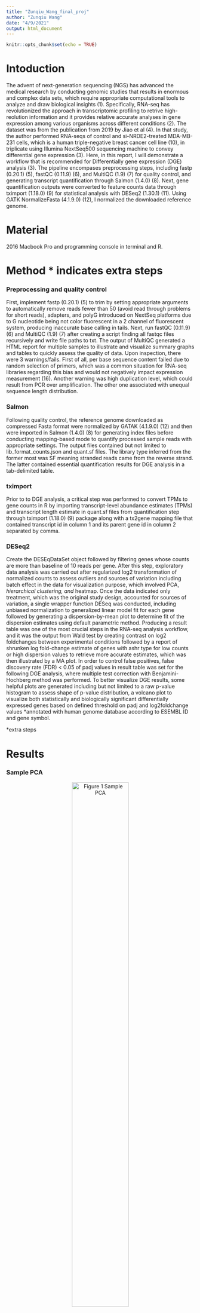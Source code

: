 ```yaml
---
title: "Zunqiu_Wang_final_proj"
author: "Zunqiu Wang"
date: "4/9/2021"
output: html_document
---
```


```r
knitr::opts_chunk$set(echo = TRUE)
```

# Intoduction

The advent of next-generation sequencing (NGS) has advanced the medical research by conducting genomic studies that results in enormous and complex data sets, which require appropriate computational tools to analyze and draw biological insights (1). Specifically, RNA-seq has revolutionized the approach in transcriptomic profiling to retrive high-reolution information and it provides relative accurate analyses in gene expression among various organisms across different conditions (2). The dataset was from the publication from 2019 by Jiao et al (4). In that study, the author performed RNA-seqs of control and si-NRDE2-treated MDA-MB-231 cells, which is a human  triple-negative breast cancer cell line (10), in triplicate using Illumina NextSeq500 sequencing machine to convey differential gene expression (3). Here, in this report, I will demonstrate a workflow that is recommended for Differentially gene expression (DGE) analysis (3). The pipeline encompases preprocessing steps, including fastp (0.20.1) (5), fastQC (0.11.9) (6), and MultiQC (1.9) (7) for quality control, and generating transcript quantification through Salmon (1.4.0) (8). Next, gene quantification outputs were converted to feature counts data through tximport (1.18.0) (9) for statistical analysis with DESeq2 (1.30.1) (11). Using GATK NormalizeFasta (4.1.9.0) (12), I normalized the downloaded reference genome. 

# Material

2016 Macbook Pro and programming console in terminal and R.

# Method * indicates extra steps

### Preprocessing and quality control

First, implement fastp (0.20.1) (5) to trim by setting appropriate arguments to automatically remove reads fewer than 50 (avoid read through problems for short reads), adapters, and polyG introduced on NextSeq platforms due to G nucleotide being not color fluorescent in a 2 channel of fluorescent system, producing inaccurate base calling in tails.
Next, run fastQC (0.11.9) (6) and MultiQC (1.9) (7) after creating a script finding all fastqc files recursively and write file paths to txt. The output of MultiQC generated a HTML report for multiple samples to illustrate and visualize summary graphs and tables to quickly assess the quality of data. Upon inspection, there were 3 warnings/fails. First of all, per base sequence content failed due to random selection of primers, which was a common situation for RNA-seq libraries regarding this bias and would not negatively impact expression measurement (16). Another warning was high duplication level, which could result from PCR over amplification. The other one associated with unequal sequence length distribution.

### Salmon

Following quality control, the reference genome downloaded as compressed Fasta format were  normalized by GATAK (4.1.9.0) (12) and then were imported in Salmon (1.4.0) (8) for generating index files before conducting mapping-based mode to quantify processed sample reads with appropriate settings. The output files contained but not limited to lib_format_counts.json and quant.sf files. The library type inferred from the former most was SF meaning stranded reads came from the reverse strand. The latter contained essential quantification results for DGE analysis in a tab-delimited table.

### tximport

Prior to to DGE analysis, a critical step was performed to convert TPMs to gene counts in R by importing transcript-level abundance estimates (TPMs) and transcript length estimate in quant.sf files from quantification step through tximport (1.18.0) (9) package along with a tx2gene mapping file that contained transcript id in column 1 and its parent gene id in column 2 separated by comma.

### DESeq2

Create the DESEqDataSet object followed by filtering genes whose counts are more than baseline of 10 reads per gene. After this step, exploratory data analysis was carried out after regularized log2 transformation of normalized counts to assess outliers and sources of variation including batch effect in the data for visualization purpose, which involved PCA, *hierarchical clustering, and *heatmap. Once the data indicated only treatment, which was the original study design, accounted for sources of variation, a single wrapper function DESeq was conducted, including unbiased normalization to generalized linear model fit for each gene followed by generating a dispersion-by-mean plot to determine fit of the dispersion estimates using default parametric method. Producing a result table was one of the most crucial steps in the RNA-seq analysis workflow, and it was the output from Wald test by creating contrast on log2 foldchanges between experimental conditions followed by a report of shrunken log fold-change estimate of genes with ashr type for low counts or high dispersion values to retrieve more accurate estimates, which was then illustrated by a MA plot. In order to control false positives, false discovery rate (FDR) < 0.05 of padj values in result table was set for the following DGE analysis, where multiple test correction with Benjamini-Hochberg method was performed. To better visualize DGE results, some helpful plots are generated including but not limited to a raw p-value histogram to assess shape of p-value distribution, a volcano plot to visualize both statistically and biologically significant differentially expressed genes based on defined threshold on padj and log2foldchange values *annotated with human genome database according to ESEMBL ID and gene symbol. 

*extra steps

# Results

### Sample PCA


<center>

![Figure 1 Sample PCA](/Users/zunqiuwang/Dropbox/NYU_Bioinfo/NGS/final.proj/DESeq2_parts/final_proj_PCA.png){width=60%}

</center>

Essentially, PCA could be used to check similarity between sample replicates and to make sure majority source of variation is the experimental condition. In additon, it helps to identify outliers and batch effects.
In the above PCA plot, it can be interpreted that at sample level QC conditions are driving the variation on PC1 and PC2 while same condition should be expected to cluster together with an exception of one treated sample is far in the right corner. It appears to be existing batch effects.

### Hierarchical cluster plot and heatmap

<center>

![Figure 2 sample Hierarchical Cluster](/Users/zunqiuwang/Dropbox/NYU_Bioinfo/NGS/final.proj/DESeq2_parts/final_proj_hcluster.png){width=60%}

</center>

<center>

![Figure 3 top 20 gene sample Heatmap](/Users/zunqiuwang/Dropbox/NYU_Bioinfo/NGS/final.proj/DESeq2_parts/heatmap.png){width=60%} 

</center>

<center>

![Figure 4 Sample Heatmap](/Users/zunqiuwang/Dropbox/NYU_Bioinfo/NGS/final.proj/DESeq2_parts/heatmap_pair.png){width=60%} 

</center>
The figure 2 displays the sample grouping and figure 3 further examines gene expression of top 20 genes across 6 samples for the consistency within same condition. Consistent with previous interpretation, figure 4 displays correlation of gene expression for all pairwise combinations of samples.

### Dispersion-mean plot

<center>

![Figure 5 Dispersion-mean plot](/Users/zunqiuwang/Dropbox/NYU_Bioinfo/NGS/final.proj/DESeq2_parts/disp_para.png){width=60%} 

</center>

In the above figure, it demonstrates the results after five serial steps to accurately determine DE genes. Following estimate size factors, gene-wise dispersion estimate (black dots)  is produced, where DESeq2 incorporates measurement of dispersion to account for the fact that variance changes with mean expression level. In the next step, a fit curve (red line) is displayed based on the idea that there should be a line of expected dispersion values from distribution of genes. As a result, a shrinkage method on black dots is applied towards fitted line to output blue dots, which suggests that it is a good fit for DESeq2 model. 

### MA plot

<center>

![Figure 6 MA plot](/Users/zunqiuwang/Dropbox/NYU_Bioinfo/NGS/final.proj/DESeq2_parts/MA_shrunken.png){width=60%} 

</center>

Figure 6 is useful to explore the mean of normalized counts against log fold change with shrinkage applied to produce much smaller estimate in this case, which filters noisy background from lowly expressed genes with high fold change.

### Raw p-value histogram

<center>

![Figure 7 Raw p-value Histogram](/Users/zunqiuwang/Dropbox/NYU_Bioinfo/NGS/final.proj/DESeq2_parts/p_value_histogram_after_shrunk.png){width=60%} 

</center>

As shown above, the shape is skewed towards left, which indicates an enrichment of low p-value and thus is expected if there are large number of classes of differentially expressed genes between treatment and control.


### total number of reads and the mapping rate for each sample

```r
library(gt)
library(dplyr)

tb1 <- read.table("/Users/zunqiuwang/Dropbox/NYU_Bioinfo/NGS/final.proj/DESeq2_parts/reads_map_rate.table.csv", header = T)
tb1 %>% gt() %>% tab_header(title="Table 1 total number of reads and the mapping rate")
```

Overall, the mapping rate is high suggesting that kmer length is appropriate.

### total number for statistically significant genes at FDR<0.05 and biologically relevant differentially expressed genes with a change in gene expression of two-fold or greater

```r
library(gt)
library(dplyr)

tb2 <- read.table("/Users/zunqiuwang/Dropbox/NYU_Bioinfo/NGS/final.proj/DESeq2_parts/num.sig.df.csv", header = T)
tb2 %>% gt() %>% tab_header(title="Table 2 total number for statistically significant genes at FDR<0.05 and biologically relevant differentially expressed genes with a change in gene expression of two-fold or greater")
```                              
                              
### 10 most highly significant differentially expressed genes                               
                              
```r
library(gt)
library(dplyr)

tb3 <- read.table("/Users/zunqiuwang/Dropbox/NYU_Bioinfo/NGS/final.proj/DESeq2_parts/no.na.res.shrunkOrdered.top.10.df.csv", header = T)
tb3 %>% gt() %>% tab_header(title="Table 3 10 most highly significant differentially expressed genes")
```

### Most highly significant differentially expressed genes

<center>

![Figure 8 Bar plot of most highly significant differentially expressed genes](/Users/zunqiuwang/Dropbox/NYU_Bioinfo/NGS/final.proj/DESeq2_parts/Significant_differentially_expressed_genes.png){width=60%} 

</center>

The above figure summarized the distribution of genes in response to treatments after filtering non significant genes defined as FDR>0.05 and change of gene expression less than two-fold. From contrast argument in result function, we set control in the numerator and treatment in the denominator of log2FoldChange. The negative lfc meant upregulated expression of a particular gene after treatment while positive lfc suggested downregulation.

### Volcano plot of all genes and DE genes alone

<center>

![Figure 8 Volcano plot of all genes](/Users/zunqiuwang/Dropbox/NYU_Bioinfo/NGS/final.proj/DESeq2_parts/volcano_plot.png){width=60%} 

</center>

Note the above volcano plot, it illustrates distribution of all genes with its color labeled DE state. 

<center>

![Figure 8 Volcano plot of DE genes](/Users/zunqiuwang/Dropbox/NYU_Bioinfo/NGS/final.proj/DESeq2_parts/volcano_plot_only_DE.png){width=60%} 

</center>

Only showing 77 DE genes missing 4 genes (ENSG00000286001, ENSG00000269001, ENSG00000111780, ENSG00000258466), and it is probably due to missing associated gene symbol/Ensembl id in the database I use.

# Discution

The results presented above the gene NRDE2 in response to RNAi silencing revealed a promising effect on DGE that is worthwhile to be further investigated in the hope of discovering other gene regulation networks and their associated functions during the course of cancer development impacted by the knock down NRDE2. Provided with adoption of expression data, we could develop precise therapeutic drug target for various stages of cancer in conjunction with clinical trials (13). One advantage of is that Salmon (7) conducts selective alignment and quantification simultaneously dramatically out performs raw count-based tools by correcting bias in quantifying transcript abundance that isoform lengths could differ at the same level of gene expression (14) and demonstrate a robust estimate with a wicked speed.
In Bioconductor, DESeq2 (9) provides a robust pipeline for DGE analysis by controlling FDR to calculate adjusted p value to solve multiple tests problem. It, on the other hand, suffers one drawback where the counts are not normalized with regards to transcript lengths based on the assumption that transcript usage is retained constant. 
Overall, the execution of Salmon + tximport + DESeq2 was following the standard pipeline I learnt in the class, which accounted for differential transcript usage (DTU) (15) by drawing inferences from TPM and converting to gene-level counts through tximport (8). In a nutshell, it is not the only method to perform such tasks as which tools to use are largely pertaining to specific biological questions and are influenced by various sources of variability and statistical challenges (13).

# Citation

1. Pertea, M., Kim, D., Pertea, G. M., Leek, J. T., & Salzberg, S. L. (2016). Transcript-level expression analysis of RNA-seq experiments with HISAT, StringTie and Ballgown. Nature Protocols, 11(9), 1650–1667. https://doi.org/10.1038/nprot.2016.095 
2. Wang, Z., Gerstein, M., & Snyder, M. (2009). RNA-Seq: a revolutionary tool for transcriptomics. Nature reviews. Genetics, 10(1), 57–63. https://doi.org/10.1038/nrg2484
3.  Rodriguez-Esteban, R., & Jiang, X. (2017). Differential gene expression in disease: a comparison between high-throughput studies and the literature. BMC medical genomics, 10(1), 59. https://doi.org/10.1186/s12920-017-0293-y
4. Jiao, A. L., Perales, R., Umbreit, N. T., Haswell, J. R., Piper, M. E., Adams, B. D., Pellman, D., Kennedy, S., & Slack, F. J. (2019). Human nuclear RNAi-defective 2 (NRDE2) is an essential RNA splicing factor. RNA, 25(3), 352–363. https://doi.org/10.1261/rna.069773.118 
5. Chen, S., Zhou, Y., Chen, Y., & Gu, J. (2018). fastp: An ultra-fast all-in-one FASTQ preprocessor. Bioinformatics, 34(17), i884–i890. https://doi.org/10.1093/bioinformatics/bty560 
6. Andrews, S. (2010). FastQC:  A Quality Control Tool for High Throughput Sequence Data [Online]. Available online at: http://www.bioinformatics.babraham.ac.uk/projects/fastqc/
7. Ewels, P. (n.d.). MultiQC: summarize analysis results for multiple tools and samples in a single report. 2.
8. Patro, R., Duggal, G., Love, M. I., Irizarry, R. A., & Kingsford, C. (2017). Salmon provides fast and bias-aware quantification of transcript expression. Nature Methods, 14(4), 417–419. https://doi.org/10.1038/nmeth.4197 333
9. Soneson C, Love MI and Robinson MD. Differential analyses for RNA-seq: transcript-level estimates improve gene-level inferences [version 2; peer review: 2 approved]. F1000Research 2016, 4:1521 (https://doi.org/10.12688/f1000research.7563.2)
10. Cailleau, R., Olivé, M., & Cruciger, Q. V. (1978). Long-term human breast carcinoma cell lines of metastatic origin: preliminary characterization. In vitro, 14(11), 911–915. https://doi.org/10.1007/BF02616120
11. Love, M. I., Huber, W., & Anders, S. (2014). Moderated estimation of fold change and dispersion for RNA-seq data with DESeq2. Genome Biology, 15(12), 550. https://doi.org/10.1186/s13059-014-0550-8 
12. GATK: McKenna, A., Hanna, M., Banks, E., Sivachenko, A., Cibulskis, K., Kernytsky, A., Garimella, K., Altshuler, D., Gabriel, S., Daly, M., & DePristo, M. A. (2010). The Genome Analysis Toolkit: a MapReduce framework for analyzing next-generation DNA sequencing data. Genome research, 20(9), 1297–1303. https://doi.org/10.1101/gr.107524.110
13. Patro, R., Duggal, G., Love, M. I., Irizarry, R. A., & Kingsford, C. (2017). Salmon provides fast and bias-aware quantification of transcript expression. Nature Methods, 14(4), 417–419. https://doi.org/10.1038/nmeth.4197 
14. Trapnell, C., Hendrickson, D. G., Sauvageau, M., Goff, L., Rinn, J. L., & Pachter, L. (2013). Differential analysis of gene regulation at transcript resolution with RNA-seq. Nature Biotechnology, 31(1), 46–53. https://doi.org/10.1038/nbt.2450
15. Love MI, Soneson C and Patro R. Swimming downstream: statistical analysis of differential transcript usage following Salmon quantification [version 3; peer review: 3 approved]. F1000Research 2018, 7:952 (https://doi.org/10.12688/f1000research.15398.3)
16. Per base sequence content. (n.d.). Retrieved April 19, 2021, from https://www.bioinformatics.babraham.ac.uk/projects/fastqc/Help/3%20Analysis%20Modules/4%20Per%20Base%20Sequence%20Content.html 

                              